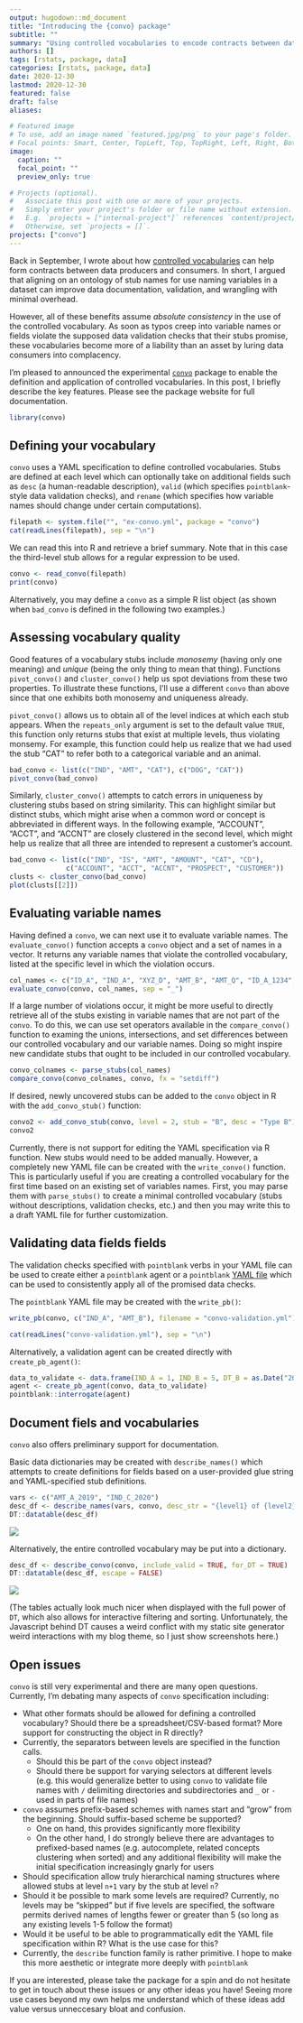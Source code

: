 ```yaml
---
output: hugodown::md_document
title: "Introducing the {convo} package"
subtitle: ""
summary: "Using controlled vocabularies to encode contracts between data producers and consumers"
authors: []
tags: [rstats, package, data]
categories: [rstats, package, data]
date: 2020-12-30
lastmod: 2020-12-30
featured: false
draft: false
aliases:

# Featured image
# To use, add an image named `featured.jpg/png` to your page's folder.
# Focal points: Smart, Center, TopLeft, Top, TopRight, Left, Right, BottomLeft, Bottom, BottomRight.
image:
  caption: ""
  focal_point: ""
  preview_only: true

# Projects (optional).
#   Associate this post with one or more of your projects.
#   Simply enter your project's folder or file name without extension.
#   E.g. `projects = ["internal-project"]` references `content/project/deep-learning/index.md`.
#   Otherwise, set `projects = []`.
projects: ["convo"]
---
```


Back in September, I wrote about how [controlled vocabularies](../content/post/column-name-contracts) can help form contracts between data producers and consumers. In short, I argued that aligning on an ontology of stub names for use naming variables in a dataset can improve data documentation, validation, and wrangling with minimal overhead. 

However, all of these benefits assume *absolute consistency* in the use of the controlled vocabulary. As soon as typos creep into variable names or fields violate the supposed data validation checks that their stubs promise, these vocabularies become more of a liability than an asset by luring data consumers into complacency.

I'm pleased to announced the experimental [`convo`](https://emilyriederer.github.io/convo/index.html) package to enable the definition and application of controlled vocabularies. In this post, I briefly describe the key features. Please see the package website for full documentation.

```r
library(convo)
```

## Defining your vocabulary

`convo` uses a YAML specification to define controlled vocabularies. Stubs are defined at each level which can optionally take on additional fields such as `desc` (a human-readable description), `valid` (which specifies `pointblank`-style data validation checks), and `rename` (which specifies how variable names should change under certain computations).

```r
filepath <- system.file("", "ex-convo.yml", package = "convo")
cat(readLines(filepath), sep = "\n")
```

We can read this into R and retrieve a brief summary. Note that in this case the third-level stub allows for a regular expression to be used.

```r
convo <- read_convo(filepath)
print(convo)
```

Alternatively, you may define a `convo` as a simple R list object (as shown when `bad_convo` is defined in the following two examples.)

## Assessing vocabulary quality

Good features of a vocabulary stubs include *monosemy* (having only one meaning) and *unique* (being the only thing to mean that thing). Functions `pivot_convo()` and `cluster_convo()` help us spot deviations from these two properties. To illustrate these functions, I'll use a different `convo` than above since that one exhibits both monosemy and uniqueness already.

`pivot_convo()` allows us to obtain all of the level indices at which each stub appears. When the `repeats_only` argument is set to the default value `TRUE`, this function only returns stubs that exist at multiple levels, thus violating monsemy. For example, this function could help us realize that we had used the stub "CAT" to refer both to a categorical variable and an animal.

```r
bad_convo <- list(c("IND", "AMT", "CAT"), c("DOG", "CAT"))
pivot_convo(bad_convo)
```

Similarly, `cluster_convo()` attempts to catch errors in uniqueness by clustering stubs based on string similarity. This can highlight similar but distinct stubs, which might arise when a common word or concept is abbreviated in different ways. In the following example, "ACCOUNT", "ACCT", and "ACCNT" are closely clustered in the second level, which might help us realize that all three are intended to represent a customer's account. 

```r
bad_convo <- list(c("IND", "IS", "AMT", "AMOUNT", "CAT", "CD"),
              c("ACCOUNT", "ACCT", "ACCNT", "PROSPECT", "CUSTOMER"))
clusts <- cluster_convo(bad_convo)
plot(clusts[[2]])
```

## Evaluating variable names

Having defined a `convo`, we can next use it to evaluate variable names. The `evaluate_convo()` function accepts a `convo` object and a set of names in a vector. It returns any variable names that violate the controlled vocabulary, listed at the specific level in which the violation occurs.

```r
col_names <- c("ID_A", "IND_A", "XYZ_D", "AMT_B", "AMT_Q", "ID_A_1234", "ID_A_12")
evaluate_convo(convo, col_names, sep = "_")
```

If a large number of violations occur, it might be more useful to directly retrieve all of the stubs existing in variable names that are not part of the `convo`. To do this, we can use set operators available in the `compare_convo()` function to examing the unions, intersections, and set differences between our controlled vocabulary and our variable names. Doing so might inspire new candidate stubs that ought to be included in our controlled vocabulary.

```r
convo_colnames <- parse_stubs(col_names)
compare_convo(convo_colnames, convo, fx = "setdiff")
```

If desired, newly uncovered stubs can be added to the `convo` object in R with the `add_convo_stub()` function:

```r
convo2 <- add_convo_stub(convo, level = 2, stub = "B", desc = "Type B")
convo2 
```

Currently, there is not support for editing the YAML specification via R function. New stubs would need to be added manually. However, a completely new YAML file can be created with the `write_convo()` function. This is particularly useful if you are creating a controlled vocabulary for the first time based on an existing set of variables names. First, you may parse them with `parse_stubs()` to create a minimal controlled vocabulary (stubs without descriptions, validation checks, etc.) and then you may write this to a draft YAML file for further customization. 

## Validating data fields fields

The validation checks specified with `pointblank` verbs in your YAML file can be used to create either a `pointblank` agent or a `pointblank` [YAML file](https://rich-iannone.github.io/pointblank/reference/yaml_read_agent.html) which can be used to consistently apply all of the promised data checks. 

The `pointblank` YAML file may be created with the `write_pb()`:

```r
write_pb(convo, c("IND_A", "AMT_B"), filename = "convo-validation.yml")
```
```r
cat(readLines("convo-validation.yml"), sep = "\n")
```


Alternatively, a validation agent can be created directly with `create_pb_agent()`:

```r
data_to_validate <- data.frame(IND_A = 1, IND_B = 5, DT_B = as.Date("2020-01-01"))
agent <- create_pb_agent(convo, data_to_validate)
pointblank::interrogate(agent)
```

## Document fiels and vocabularies

`convo` also offers preliminary support for documentation. 

Basic data dictionaries may be created with `describe_names()` which attempts to create definitions for fields based on a user-provided glue string and YAML-specified stub definitions.

```r
vars <- c("AMT_A_2019", "IND_C_2020")
desc_df <- describe_names(vars, convo, desc_str = "{level1} of {level2} in given year")
DT::datatable(desc_df)
```

![](data-docs.PNG)

Alternatively, the entire controlled vocabulary may be put into a dictionary.

```r
desc_df <- describe_convo(convo, include_valid = TRUE, for_DT = TRUE)
DT::datatable(desc_df, escape = FALSE)
```

![](convo-docs.PNG)

(The tables actually look much nicer when displayed with the full power of `DT`, which also allows for interactive filtering and sorting. Unfortunately, the Javascript behind DT causes a weird conflict with my static site generator weird interactions with my blog theme, so I just show screenshots here.)

## Open issues

`convo` is still very experimental and there are many open questions. Currently, I'm debating many aspects of `convo` specification including:

- What other formats should be allowed for defining a controlled vocabulary? Should there be a spreadsheet/CSV-based format? More support for constructing the object in R directly?
- Currently, the separators between levels are specified in the function calls. 
  + Should this be part of the `convo` object instead? 
  + Should there be support for varying selectors at different levels (e.g. this would generalize better to using `convo` to validate file names with `/` delimiting directories and subdirectories and `_` or `-` used in parts of file names)
- `convo` assumes prefix-based schemes with names start and "grow" from the beginning. Should suffix-based scheme be supported?
  + One on hand, this provides significantly more flexibility
  + On the other hand, I do strongly believe there are advantages to prefixed-based names (e.g. autocomplete, related concepts clustering when sorted) and any additional flexibility will make the initial specification increasingly gnarly for users
- Should specification allow truly hierarchical naming structures where allowed stubs at level `n+1` vary by the stub at level `n`?
- Should it be possible to mark some levels are required? Currently, no levels may be "skipped" but if five levels are specified, the software permits derived names of lengths fewer or greater than 5 (so long as any existing levels 1-5 follow the format)
- Would it be useful to be able to programmatically edit the YAML file specification within R? What is the use case for this?
- Currently, the `describe` function family is rather primitive. I hope to make this more aesthetic or integrate more deeply with `pointblank`

If you are interested, please take the package for a spin and do not hesitate to get in touch about these issues or any other ideas you have! Seeing more use cases beyond my own helps me understand which of these ideas add value versus unneccesary bloat and confusion. 




